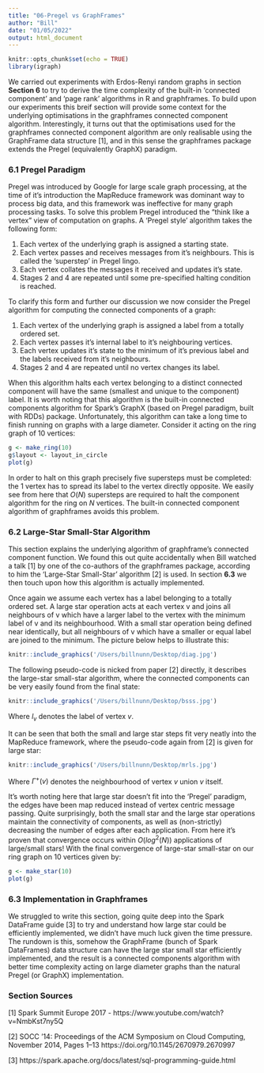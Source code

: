 ```yaml
---
title: "06-Pregel vs GraphFrames"
author: "Bill"
date: "01/05/2022"
output: html_document
---
```


```r
knitr::opts_chunk$set(echo = TRUE)
library(igraph)
```

We carried out experiments with Erdos-Renyi random graphs in section  **Section 6** to try to derive the time complexity of the built-in 'connected component' and 'page rank' algorithms in R and graphframes. To build upon our experiments this breif section will provide some context for the underlying optimisations in the graphframes connected component algorithm. Interestingly, it turns out that the optimisations used for the graphframes connected component algorithm are only realisable using the GraphFrame data structure [1], and in this sense the graphframes package extends the Pregel (equivalently GraphX) paradigm.

### 6.1 Pregel Paradigm

Pregel was introduced by Google for large scale graph processing, at the time of it's introduction the MapReduce framework was dominant way to process big data, and this framework was ineffective for many graph processing tasks. To solve this problem Pregel introduced the "think like a vertex" view of computation on graphs. A 'Pregel style' algorithm takes the following form:

1. Each vertex of the underlying graph is assigned a starting state.
2. Each vertex passes and receives messages from it's neighbours. This is called the 'superstep' in Pregel lingo.
3. Each vertex collates the messages it received and updates it's state.
4. Stages 2 and 4 are repeated until some pre-specified halting condition is reached.

To clarify this form and further our discussion we now consider the Pregel algorithm for computing the connected components of a graph:

1. Each vertex of the underlying graph is assigned a label from a totally ordered set.
2. Each vertex passes it's internal label to it's neighbouring vertices.
3. Each vertex updates it's state to the minimum of it’s previous label and the labels received from it's neighbours.
4. Stages 2 and 4 are repeated until no vertex changes its label.

When this algorithm halts each vertex belonging to a distinct connected component will have the same (smallest and unique to the component) label. It is worth noting that this algorithm is the built-in connected components algorithm for Spark's GraphX (based on Pregel paradigm, built with RDDs) package. Unfortunately, this algorithm can take a long time to finish running on graphs with a large diameter. Consider it acting on the ring graph of 10 vertices:

```r
g <- make_ring(10)
g$layout <- layout_in_circle
plot(g)
```

In order to halt on this graph precisely five supersteps must be completed: the 1 vertex has to spread its label to the vertex directly opposite. We easily see from here that $O(N)$ supersteps are required to halt the component algorithm for the ring on $N$ vertices. The built-in connected component algorithm of graphframes avoids this problem.

### 6.2 Large-Star Small-Star Algorithm

This section explains the underlying algorithm of graphframe's connected component function. We found this out quite accidentally when Bill watched a talk [1] by one of the co-authors of the graphframes package, according to him the 'Large-Star Small-Star' algorithm [2] is used. In section **6.3** we then touch upon how this algorithm is actually implemented.

Once again we assume each vertex has a label belonging to a totally ordered set. A large star operation acts at each vertex v and joins all neighbours of v which have a larger label to the vertex with the minimum label of v and its neighbourhood. With a small star operation being defined near identically, but all neighbours of v which have a smaller or equal label are joined to the minimum. The picture below helps to illustrate this:

```r
knitr::include_graphics('/Users/billnunn/Desktop/diag.jpg')
```

The following pseudo-code is nicked from paper [2] directly, it describes the large-star small-star algorithm, where the connected components can be very easily found from the final state:

```r
knitr::include_graphics('/Users/billnunn/Desktop/bsss.jpg')
```

Where $l_v$ denotes the label of vertex $v$.

It can be seen that both the small and large star steps fit very neatly into the MapReduce framework, where the pseudo-code again from [2] is given for large star:

```r
knitr::include_graphics('/Users/billnunn/Desktop/mrls.jpg')
```

Where $\Gamma^+(v)$ denotes the neighbourhood of vertex $v$ union $v$ itself.

It's worth noting here that large star doesn't fit into the 'Pregel' paradigm, the edges have been map reduced instead of vertex centric message passing. Quite surprisingly, both the small star and the large star operations maintain the connectivity of components, as well as (non-strictly) decreasing the number of edges after each application. From here it's proven that convergence occurs within $O(log^2(N))$ applications of large/small stars! With the final convergence of large-star small-star on our ring graph on 10 vertices given by:

```r
g <- make_star(10)
plot(g)
```

### 6.3 Implementation in Graphframes

We struggled to write this section, going quite deep into the Spark DataFrame guide [3] to try and understand how large star could be efficiently implemented, we didn't have much luck given the time pressure. The rundown is this, somehow the GraphFrame (bunch of Spark DataFrames) data structure can have the large star small star efficiently implemented, and the result is a connected components algorithm with better time complexity acting on large diameter graphs than the natural Pregel (or GraphX) implementation.

### Section Sources

[1] Spark Summit Europe 2017 - https://www.youtube.com/watch?v=NmbKst7ny5Q

[2] SOCC '14: Proceedings of the ACM Symposium on Cloud Computing, 
November 2014, Pages 1–13 https://doi.org/10.1145/2670979.2670997

[3] https://spark.apache.org/docs/latest/sql-programming-guide.html 





